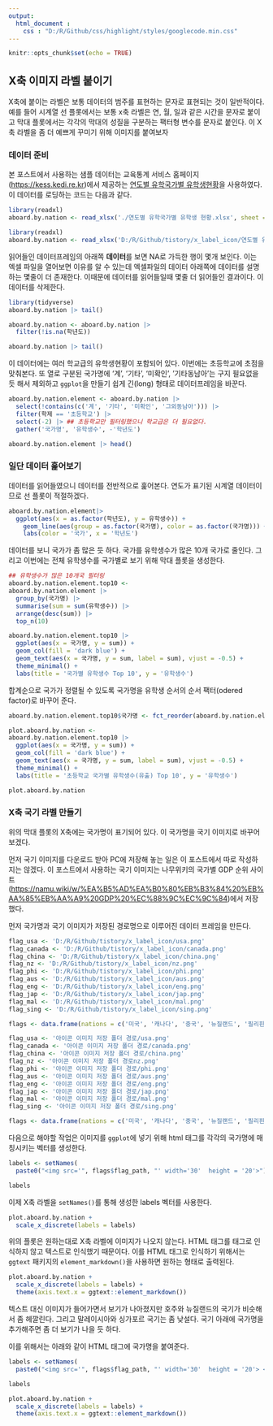 ```yaml
---
output: 
  html_document :
    css : "D:/R/Github/css/highlight/styles/googlecode.min.css"
---
```


```r
knitr::opts_chunk$set(echo = TRUE)
```

## X축 이미지 라벨 붙이기

X축에 붙이는 라벨은 보통 데이터의 범주를 표현하는 문자로 표현되는 것이 일반적이다. 예를 들어 시계열 선 플롯에서는 보통 x축 라벨은 연, 월, 일과 같은 시간을 문자로 붙이고 막대 플롯에서는 각각의 막대의 성질을 구분하는 팩터형 변수를 문자로 붙인다. 이 X축 라벨을 좀 더 예쁘게 꾸미기 위해 이미지를 붙여보자

### 데이터 준비

본 포스트에서 사용하는 샘플 데이터는 교육통계 서비스 홈페이지(<https://kess.kedi.re.kr>)에서 제공하는 [연도별 유학국가별 유학생현황](https://kess.kedi.re.kr/kessTheme/zipyo?itemCode=03&menuId=m_02_03_01#)을 사용하였다. 이 데이터를 로딩하는 코드는 다음과 같다.

```r
library(readxl)
aboard.by.nation <- read_xlsx('./연도별 유학국가별 유학생 현황.xlsx', sheet = 'Sheet0', skip = 2, col_types = c('numeric', 'text', rep('numeric', 25)), col_names = TRUE)
```

```r
library(readxl)
aboard.by.nation <- read_xlsx('D:/R/Github/tistory/x_label_icon/연도별 유학국가별 유학생 현황.xlsx', sheet = 'Sheet0', skip = 2, col_types = c('numeric', 'text', rep('numeric', 25)), col_names = TRUE)
```

읽어들인 데이터프레임의 아래쪽 **데이터**를 보면 NA로 가득한 행이 몇개 보인다. 이는 엑셀 파일을 열어보면 이유를 알 수 있는데 엑셀파일의 데이터 아래쪽에 데이터를 설명하는 몇줄이 더 존재한다. 이때문에 데이터를 읽어들일때 몇줄 더 읽어들인 결과이다. 이 데이터를 삭제한다.

```r
library(tidyverse)
aboard.by.nation |> tail()

aboard.by.nation <- aboard.by.nation |>
  filter(!is.na(학년도))

aboard.by.nation |> tail()
```

이 데이터에는 여러 학교급의 유학생현황이 포함되어 있다. 이번에는 초등학교에 초점을 맞춰본다. 또 열로 구분된 국가명에 '계', '기타', '미확인', '기타동남아'는 구지 필요없을 듯 해서 제외하고 `ggplot`을 만들기 쉽게 긴(long) 형태로 데이터프레임을 바꾼다.

```r
aboard.by.nation.element <- aboard.by.nation |>
  select(!contains(c('계', '기타', '미확인', '그외동남아'))) |>
  filter(학제 == '초등학교') |>
  select(-2) |> ## 초등학교만 필터링했으니 학교급은 더 필요없다.
  gather('국가명', '유학생수', -'학년도')

aboard.by.nation.element |> head()
```

### 일단 데이터 훑어보기

데이터를 읽어들였으니 데이터를 전반적으로 훑어본다. 연도가 표기된 시계열 데이터이므로 선 플롯이 적절하겠다.

```r
aboard.by.nation.element|>
  ggplot(aes(x = as.factor(학년도), y = 유학생수)) +
    geom_line(aes(group = as.factor(국가명), color = as.factor(국가명))) + 
    labs(color = '국가', x = '학년도')
```

데이터를 보니 국가가 좀 많은 듯 하다. 국가를 유학생수가 많은 10개 국가로 줄인다. 그리고 이번에는 전체 유학생수를 국가별로 보기 위해 막대 플롯을 생성한다.

```r
## 유학생수가 많은 10개국 필터링
aboard.by.nation.element.top10 <-
aboard.by.nation.element |>
  group_by(국가명) |>
  summarise(sum = sum(유학생수)) |>
  arrange(desc(sum)) |>
  top_n(10)

aboard.by.nation.element.top10 |>
  ggplot(aes(x = 국가명, y = sum)) +
  geom_col(fill = 'dark blue') +
  geom_text(aes(x = 국가명, y = sum, label = sum), vjust = -0.5) + 
  theme_minimal() + 
  labs(title = '국가별 유학생수 Top 10', y = '유학생수')

```

합계순으로 국가가 정렬될 수 있도록 국가명을 유학생 순서의 순서 팩터(odered factor)로 바꾸어 준다.

```r
aboard.by.nation.element.top10$국가명 <- fct_reorder(aboard.by.nation.element.top10$국가명, desc(aboard.by.nation.element.top10$sum))

plot.aboard.by.nation <- 
aboard.by.nation.element.top10 |>
  ggplot(aes(x = 국가명, y = sum)) +
  geom_col(fill = 'dark blue') +
  geom_text(aes(x = 국가명, y = sum, label = sum), vjust = -0.5) + 
  theme_minimal() + 
  labs(title = '초등학교 국가별 유학생수(유출) Top 10', y = '유학생수')

plot.aboard.by.nation
```

### X축 국기 라벨 만들기

위의 막대 플롯의 X축에는 국가명이 표기되어 있다. 이 국가명을 국기 이미지로 바꾸어 보겠다.

먼저 국기 이미지를 다운로드 받아 PC에 저장해 놓는 일은 이 포스트에서 따로 작성하지는 않겠다. 이 포스트에서 사용하는 국기 이미지는 나무위키의 국가별 GDP 순위 사이트(<https://namu.wiki/w/%EA%B5%AD%EA%B0%80%EB%B3%84%20%EB%AA%85%EB%AA%A9%20GDP%20%EC%88%9C%EC%9C%84>)에서 저장했다.

먼저 국가명과 국기 이미지가 저장된 경로명으로 이루어진 데이터 프레임을 만든다.

```r
flag_usa <- 'D:/R/Github/tistory/x_label_icon/usa.png'
flag_canada <- 'D:/R/Github/tistory/x_label_icon/canada.png'
flag_china <- 'D:/R/Github/tistory/x_label_icon/china.png'
flag_nz <- 'D:/R/Github/tistory/x_label_icon/nz.png'
flag_phi <- 'D:/R/Github/tistory/x_label_icon/phi.png'
flag_aus <- 'D:/R/Github/tistory/x_label_icon/aus.png'
flag_eng <- 'D:/R/Github/tistory/x_label_icon/eng.png'
flag_jap <- 'D:/R/Github/tistory/x_label_icon/jap.png'
flag_mal <- 'D:/R/Github/tistory/x_label_icon/mal.png'
flag_sing <- 'D:/R/Github/tistory/x_label_icon/sing.png'

flags <- data.frame(nations = c('미국', '캐나다', '중국', '뉴질랜드', '필리핀', '호주', '영국', '일본', '말레이시아', '싱가폴'), flag_path = c(flag_usa, flag_canada, flag_china, flag_nz, flag_phi, flag_aus, flag_eng, flag_jap, flag_mal, flag_sing))

```

```r
flag_usa <- '아이콘 이미지 저장 폴더 경로/usa.png'
flag_canada <- '아이콘 이미지 저장 폴더 경로/canada.png'
flag_china <- '아이콘 이미지 저장 폴더 경로/china.png'
flag_nz <- '아이콘 이미지 저장 폴더 경로nz.png'
flag_phi <- '아이콘 이미지 저장 폴더 경로/phi.png'
flag_aus <- '아이콘 이미지 저장 폴더 경로/aus.png'
flag_eng <- '아이콘 이미지 저장 폴더 경로/eng.png'
flag_jap <- '아이콘 이미지 저장 폴더 경로/jap.png'
flag_mal <- '아이콘 이미지 저장 폴더 경로/mal.png'
flag_sing <- '아이콘 이미지 저장 폴더 경로/sing.png'

flags <- data.frame(nations = c('미국', '캐나다', '중국', '뉴질랜드', '필리핀', '호주', '영국', '일본', '말레이시아', '싱가폴'), flag_path = c(flag_usa, flag_canada, flag_china, flag_nz, flag_phi, flag_aus, flag_eng, flag_jap, flag_mal, flag_sing))

```

다음으로 해야할 작업은 이미지를 `ggplot`에 넣기 위해 html 태그를 각각의 국가명에 매칭시키는 벡터를 생성한다.

```r
labels <- setNames(
  paste0("<img src='", flags$flag_path, "' width='30'  height = '20'>"),  flags$nations)

labels
```

이제 X축 라벨을 `setNames()`를 통해 생성한 labels 벡터를 사용한다.

```r
plot.aboard.by.nation +
  scale_x_discrete(labels = labels) 
```

위의 플롯은 원하는대로 X축 라벨에 이미지가 나오지 않는다. HTML 태그를 태그로 인식하지 않고 텍스트로 인식했기 때문이다. 이를 HTML 태그로 인식하기 위해서는 `ggtext` 패키지의 `element_markdown()`을 사용하면 원하는 형태로 출력된다.

```r
plot.aboard.by.nation +
  scale_x_discrete(labels = labels) + 
  theme(axis.text.x = ggtext::element_markdown())

```

텍스트 대신 이미지가 들어가면서 보기가 나아졌지만 호주와 뉴질랜드의 국기가 비슷해서 좀 헤깔린다. 그리고 말레이시아와 싱가포르 국기는 좀 낮설다. 국기 아래에 국가명을 추가해주면 좀 더 보기가 나을 듯 하다.

이를 위해서는 아래와 같이 HTML 태그에 국가명을 붙여준다.

```r
labels <- setNames(
  paste0("<img src='", flags$flag_path, "' width='30'  height = '20'> <br> ", flags$nations),  flags$nations)

labels

plot.aboard.by.nation +
  scale_x_discrete(labels = labels) + 
  theme(axis.text.x = ggtext::element_markdown())

```
